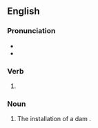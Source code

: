 ==English==

===Pronunciation===
* {{IPA|en|/ˈdæmɪŋ/}}
* {{homophones|en|damning}}

===Verb===
{{head|en|verb form}}

# {{present participle of|en|dam|nocat=1}}

===Noun===
{{en-noun}}

# The installation of a dam {{gloss|structure to block flow}}.